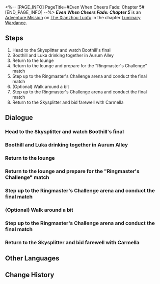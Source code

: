 <%-- [PAGE_INFO]
PageTitle=#Even When Cheers Fade: Chapter 5#
[END_PAGE_INFO] --%>
{{Stub|Dialogue.}}
{{Mission Infobox
|id            = 8025105
|title         = 
|image         = Mission Even When Cheers Fade Chapter 5.png{{subst:void|<!--$UPLOAD:<<SpriteOutput/Chronicle/8025105.png>-<Mission Even When Cheers Fade Chapter 5.png>-<Fate's Atlas Images>>-->}}
|type          = Adventure
|event_name    = 
|chapter       = Luminary Wardance
|requirements  = [[Adventure Mission]] ''[[Even When Cheers Fade: Chapter 4]]'' completed
|summary       = Luka's Luminary Wardance draws to a close. Regretfully, he does not win, but everyone in this story fulfills their wishes.<br />Luka becomes a Cosmic star athlete and indirectly contributes to the signing of the Xianzhou Luofu-Belobog Mutual Trade Agreement.<br />Carmella does a decent job reporting on the whole event and may be promoted to a full-time employee (if Owlbert has any conscience in him).<br />Yanqing keeps his title as defending champion and will remain Luofu's strongest young swordsman for many years to come.<br />Jing Yuan meets an old friend in another way and fixes his past regrets.<br />Igor finally manages to save his home, though the applause has long ceased.
|characters    = Trailblazer
|startLocation = [[The Xianzhou Luofu]] - [[Skysplitter]]
|world         = The Xianzhou Luofu
|area          = Skysplitter
|prev          = Even When Cheers Fade: Chapter 4
|next          = 
|rewards       = Stellar Jade*30; Traveler's Guide*3; Refined Aether*3; Credit*30,000
}}
'''''Even When Cheers Fade: Chapter 5''''' is an [[Adventure Mission]] on [[The Xianzhou Luofu]] in the chapter [[Luminary Wardance]].

==Steps==
# Head to the Skysplitter and watch Boothill's final
# Boothill and Luka drinking together in Aurum Alley
# Return to the lounge
# Return to the lounge and prepare for the "Ringmaster's Challenge" match
# Step up to the Ringmaster's Challenge arena and conduct the final match
# (Optional) Walk around a bit
# Step up to the Ringmaster's Challenge arena and conduct the final match
# Return to the Skysplitter and bid farewell with Carmella

<!--
==Gameplay Notes==

--><!--
==Trial Character==

-->
==Dialogue==
{{Stub Dialogue}}
===Head to the Skysplitter and watch Boothill's final===
{{Mission Description|type=adventure|location=Skysplitter|The next Ringmaster's Challenge match is Boothill's finale.<br />Luka wants to watch the fight of this contestant who once gave him great trauma. Go with him to watch it.<br />By the way &mdash; Are you perhaps still upset at what Boothill did in the arena?<br />Don't worry. Argenti specifically went to Boothill's lodgings after that match and gave him a 6-hour lecture, and Boothill had to use his "street smarts" to get away.<br />The cowboy is already reflecting on his actions.}}
{{Dialogue Start}}
:{{tx}}
{{Dialogue End}}

===Boothill and Luka drinking together in Aurum Alley===
{{Dialogue Start}}
:{{tx}}
{{Dialogue End}}

===Return to the lounge===
{{Mission Description|type=adventure|location=Exalting Sanctum|update|The tense and exciting match draws to a temporary close. It's time to have a quick breather.<br />Use this time to prepare for the upcoming match.}}
{{Dialogue Start}}
:{{tx}}
{{Dialogue End}}

===Return to the lounge and prepare for the "Ringmaster's Challenge" match===
{{Mission Description|type=adventure|location=Skysplitter|update|From snowbound sorrow, by his lonefist to the Xianzhou.<br />The barren land birthed a brave soul, the epitome of young morals.}}
{{Dialogue Start}}
:{{tx}}
{{Dialogue End}}

===Step up to the Ringmaster's Challenge arena and conduct the final match===
{{Dialogue Start}}
:{{tx}}
{{Dialogue End}}

===(Optional) Walk around a bit===
{{Mission Description|type=adventure|location=Old Weapon Testing Ground|update|The tense and exciting match draws to a temporary close. It's time to have a quick breather.<br />Use this time to prepare for the upcoming match.}}
{{Dialogue Start}}
:{{tx}}
{{Dialogue End}}

===Step up to the Ringmaster's Challenge arena and conduct the final match===
{{Mission Description|type=adventure|location=Old Weapon Testing Ground|update|From snowbound sorrow, by his lonefist to the Xianzhou.<br />The barren land birthed a brave soul, the epitome of young morals.}}
{{Dialogue Start}}
:{{tx}}
{{Dialogue End}}

===Return to the Skysplitter and bid farewell with Carmella===
{{Mission Description|type=adventure|location=Skysplitter|update|Luka has returned to Belobog. His first adventure beyond the city ends for now, and you and Carmella must go back to your separate lives too.<br />Go bid farewell. You will soon depart for your next adventure, Nameless.}}
{{Dialogue Start}}
:{{tx}}
{{Dialogue End}}

==Other Languages==
{{Other Languages
|en   = Even When Cheers Fade: Chapter 5
|zhs  = 即使喝彩停息•第五章
|zht  = 即使喝彩停息•第五章
|ja   = 喝采が鳴り止んだとしても・第5章
|ko   = 갈채가 멈추더라도•제5장
|es   = Aunque los aplausos cesen: capítulo 5
|fr   = Au-delà des applaudissements&nbsp;: Chapitre 5
|ru   = Хотя аплодисменты стихли V
|th   = แม้เสียงเชียร์จะหยุดลง บทที่ 5
|vi   = Dù Tiếng Vỗ Tay Dừng Lại - Chương 5
|de   = Auch wenn der Applaus verstummt: Kapitel 5
|id   = Meskipun Sorak-Sorai Berhenti: Bab 5
|pt   = Quando os Aplausos Cessam: Capítulo 5
}}

==Change History==
{{Change History|2.5}}
